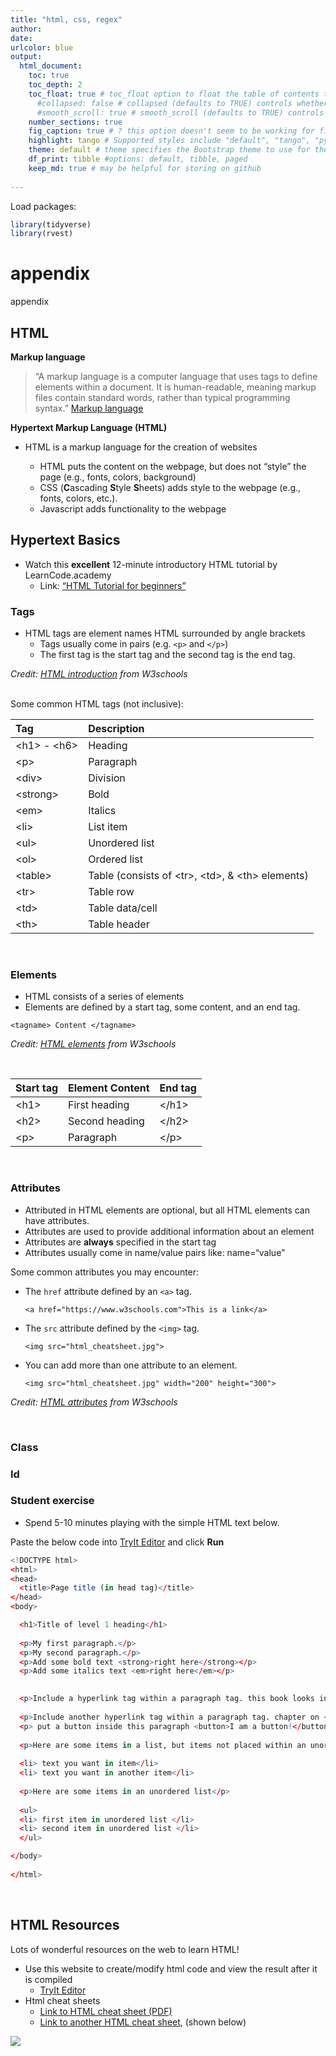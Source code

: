 ```yaml
---
title: "html, css, regex"
author: 
date: 
urlcolor: blue
output: 
  html_document:
    toc: true
    toc_depth: 2
    toc_float: true # toc_float option to float the table of contents to the left of the main document content. floating table of contents will always be visible even when the document is scrolled
      #collapsed: false # collapsed (defaults to TRUE) controls whether the TOC appears with only the top-level (e.g., H2) headers. If collapsed initially, the TOC is automatically expanded inline when necessary
      #smooth_scroll: true # smooth_scroll (defaults to TRUE) controls whether page scrolls are animated when TOC items are navigated to via mouse clicks
    number_sections: true
    fig_caption: true # ? this option doesn't seem to be working for figure inserted below outside of r code chunk    
    highlight: tango # Supported styles include "default", "tango", "pygments", "kate", "monochrome", "espresso", "zenburn", and "haddock" (specify null to prevent syntax    
    theme: default # theme specifies the Bootstrap theme to use for the page. Valid themes include default, cerulean, journal, flatly, readable, spacelab, united, cosmo, lumen, paper, sandstone, simplex, and yeti.
    df_print: tibble #options: default, tibble, paged
    keep_md: true # may be helpful for storing on github
    
---
```

Load packages:
```r
library(tidyverse)
library(rvest)
```

<!--
HTML
  - markup language [DONE]
  - youtube video [DONE]
  - HTML basics 
    - elements [DONE]
        - tags
        - attributes
  - HTML resources
  - Paste code in html editor
  - Short student exercise
  
-->

# appendix

appendix


## HTML

__Markup language__

> "A markup language is a computer language that uses tags to define elements within a document. It is human-readable, meaning markup files contain standard words, rather than typical programming syntax." [Markup language](https://techterms.com/definition/markup_language)

__Hypertext Markup Language (HTML)__

- HTML is a markup language for the creation of websites

    - HTML puts the content on the webpage, but does not "style" the page (e.g., fonts, colors, background)
    - CSS (**C**ascading **S**tyle **S**heets) adds style to the webpage (e.g., fonts, colors, etc.).
    - Javascript adds functionality to the webpage

## Hypertext Basics  

- Watch this __excellent__ 12-minute introductory HTML tutorial by LearnCode.academy
    - Link: [“HTML Tutorial for beginners”](https://www.youtube.com/watch?v=RjHflb-QgVc)

### Tags 

- HTML tags are element names HTML surrounded by angle brackets
    - Tags usually come in pairs (e.g. `<p>` and `</p>`)
    - The first tag is the start tag and the second tag is the end tag.
    
*Credit: [HTML introduction](https://www.w3schools.com/html/html_intro.asp) from W3schools*   

<br>
Some common HTML tags (not inclusive): 

Tag                Description    
------------------ ------------------  
\<h1\> - \<h6\>    Heading     
\<p\>              Paragraph          
\<div\>            Division
\<strong\>         Bold
\<em\>             Italics
\<li\>             List item
\<ul\>             Unordered list
\<ol\>             Ordered list
\<table\>          Table (consists of \<tr\>, \<td\>, & \<th\> elements)
\<tr\>             Table row
\<td\>             Table data/cell 
\<th\>             Table header 

<br>

### Elements  

- HTML consists of a series of elements  
- Elements are defined by a start tag, some content, and an end tag.

`<tagname> Content </tagname>`

*Credit: [HTML elements](https://www.w3schools.com/html/html_elements.asp) from W3schools*

<br>

Start tag  Element Content     End tag
---------- ------------------  --------
\<h1\>      First heading      \</h1\>
\<h2\>      Second heading     \</h2\>
\<p\>       Paragraph          \</p\>

<br>


### Attributes  

- Attributed in HTML elements are optional, but all HTML elements can have attributes.
- Attributes are used to provide additional information about an element  
- Attributes are __always__ specified in the start tag
- Attributes usually come in name/value pairs like: name="value"

Some common attributes you may encounter:

- The `href` attribute defined by an `<a>` tag.

    `<a href="https://www.w3schools.com">This is a link</a>`

- The `src` attribute defined by the `<img>` tag. 

    `<img src="html_cheatsheet.jpg">`
    
- You can add more than one attribute to an element.

    `<img src="html_cheatsheet.jpg" width="200" height="300">`



*Credit: [HTML attributes](https://www.w3schools.com/html/html_attributes.asp) from W3schools*

<br>

### Class
### Id

### Student exercise

- Spend 5-10 minutes playing with the simple HTML text below. 


Paste the below code into [TryIt Editor](https://www.w3schools.com/html/tryit.asp?filename=tryhtml_default) and click __Run__
```r
<!DOCTYPE html>
<html>
<head>
  <title>Page title (in head tag)</title>
</head>
<body>

  <h1>Title of level 1 heading</h1>
  
  <p>My first paragraph.</p>
  <p>My second paragraph.</p>
  <p>Add some bold text <strong>right here</strong></p>
  <p>Add some italics text <em>right here</em></p>
  

  <p>Include a hyperlink tag within a paragraph tag. this book looks interesting : <a href="https://bookdown.org/rdpeng/rprogdatascience/">R Programming for Data Science</a></p>  
  
  <p>Include another hyperlink tag within a paragraph tag. chapter on <a href="https://bookdown.org/rdpeng/rprogdatascience/regular-expressions.html">Regular Expressions</a></p>    
  <p> put a button inside this paragraph <button>I am a button!</button></p>
  
  <p>Here are some items in a list, but items not placed within an unordered list </p>
  
  <li> text you want in item</li>
  <li> text you want in another item</li>
  
  <p>Here are some items in an unordered list</p>
  
  <ul>
  <li> first item in unordered list </li>
  <li> second item in unordered list </li>
  </ul>

</body>
  
</html>
```

<br>

## HTML Resources

Lots of wonderful resources on the web to learn HTML!

- Use this website to create/modify html code and view the result after it is compiled
    - [TryIt Editor](https://www.w3schools.com/html/tryit.asp?filename=tryhtml_default)
- Html cheat sheets 
    - [Link to HTML cheat sheet (PDF)](https://web.stanford.edu/group/csp/cs21/htmlcheatsheet.pdf)
    - [Link to another HTML cheat sheet ](http://www.cheat-sheets.org/saved-copy/html-cheat-sheet.png), (shown below) 

[![](http://www.cheat-sheets.org/saved-copy/html-cheat-sheet.png)](https://sharethis.com/best-practices/2020/02/best-html-and-css-cheat-sheets/)




<!--
### regex and html THIS SECTION IS CHICKEN SCRATCH

Play with some simple html

```r
html_char <- "<!DOCTYPE html>
<html>
<head>
<title>Page Title</title>
</head>
<body>

<h1>This is a Heading</h1>
<p>This is a paragraph.</p>

</body>
</html>"


html_char

#str_view_all(string = html_char, pattern = "<")
str_match(string = html_char, pattern = ">")
str_match_all(string = html_char, pattern = "<")

str_extract(string = html_char, pattern = ">")


```
```r
str_extract_all(string = html_char, pattern = "</")
str_count(string = html_char, pattern = "</")

# extract all tag names
html_char
str_extract_all(string = html_char, pattern = "</\\w+>")

#exctract contents
str_extract_all(string = html_char, pattern = ">.+<")
str_extract_all(string = html_char, pattern = "(?<=>).+<") # without leading carrot
str_extract_all(string = html_char, pattern = ">.+(?=<)") # without trailing carrot
str_extract_all(string = html_char, pattern = "(?<=>).+(?=<)") # without leading or trailing carrot


str_extract_all(string = html_char, pattern = "</\\w+>.+")
str_extract_all(string = html_char, pattern = "</(\\w+)|(\\w+)>")

```

```r
str_view_all(string = html_char, pattern = "<")
str_view_all(string = as.character(html_char), pattern = "html")

```

```r
html1 <- read_html(x = "<!DOCTYPE html>
<html>
<head>
<title>Page Title</title>
</head>
<body>

<h1>This is a Heading</h1>
<p>This is a paragraph.</p>

</body>
</html>")


attributes(html1)
str(html1)
html1
html1[[2]]

h <- as_list(read_html("<body><p id = 'a'></p><p class = 'c d'></p></body>"))
str(h)
str(h[[1]])

html_structure(h)

x <- as_list(read_xml("<foo><bar id='a'/><bar id='b'/></foo>"))
str(x)
x
```

Investigate `html1` 
```r
x <- html_text(x = html1, trim = FALSE)
str(x)

#Print html1
as.character(html1[[2]])
temp <- html[[2]]
temp
#writeLines html1
writeLines(html1)

#investigate html1
str(html1)
length(html1)
#str_length(html1)
```
Some basic regex
```r
html1

str_view_all(string = print(html1), pattern = "\\n")


```


```r
some_html <- "<!DOCTYPE html>
<html>
<head>
  <title>Page title (in head tag)</title>
</head>
<body>
  <h1>Title of level 1 heading</h1>
  <p>My first paragraph.</p>
  <p>My second paragraph.</p>
  <p>Add some bold text <strong>right here</strong></p>
  <p>Add some italics text <em>right here</em></p>
  <p>Include a hyperlink tag within a paragraph tag. this book looks interesting : <a href="https://bookdown.org/rdpeng/rprogdatascience/">R Programming for Data Science</a></p>  
  <p>Include another hyperlink tag within a paragraph tag. chapter on <a href="https://bookdown.org/rdpeng/rprogdatascience/regular-expressions.html">Regular Expressions</a></p>    
  <p> put a button inside this paragraph <button>I am a button!</button></p>
  <p>Here are some items in a list, but items not placed within an unordered list </p>

    <li> text you want in item</li>
  <li> text you want in another item</li>
  
  <p>Here are some items in an unordered list</p>
  <ul>
    <li> first item in unordered list </li>
    <li> second item in unordered list </li>
  </ul>
</body>
</html>"

```
-->




